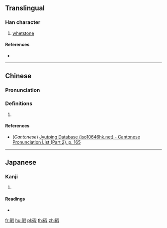 {{character info/new}}
==Translingual==

===Han character===
{{Han char|rn=112|rad=石|as=09|sn=14|four=17647|canj=MRRSE|ids=⿰石叚}}

# [[whetstone]]

====References====
* {{Han ref|kx=0833.160|dkj=24341|dj=1250.060|hdz=42445.140|uh=78AC|ud=30892|bh=E2F5|bd=58101}}

----

==Chinese==
{{zh-forms}}

===Pronunciation===
{{zh-pron
|m=xiá
|c=haa4
|mc=y
|oc=y
|ma=
|cat=n
}}

===Definitions===
{{zh-hanzi}}

# {{rfdef|lang=zh}}

====References====
* (''Cantonese'') [http://www.iso10646hk.net/jp/document/download.jsp Jyutping Database (iso10646hk.net) - Cantonese Pronunciation List (Part 2), p. 165]

----

==Japanese==

===Kanji===
{{ja-kanji|grade=|rs=石09}}

# {{defn|lang=ja|sort=石09}}

====Readings====
* {{ja-readings|on=[[か]] (ka), [[げ]] (ge)|kun=[[といし]] (toishi)|nanori=}}

[[fr:碬]]
[[hu:碬]]
[[pl:碬]]
[[th:碬]]
[[zh:碬]]